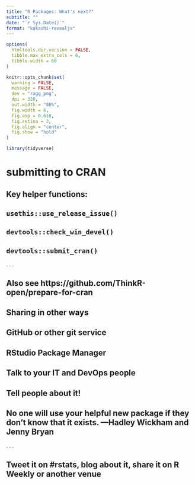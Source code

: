 ```yaml
---
title: "R Packages: What's next?"
subtitle: ""
date: "`r Sys.Date()`"
format: "kakashi-revealjs"
---
```


```r
options(
  htmltools.dir.version = FALSE, 
  tibble.max_extra_cols = 6, 
  tibble.width = 60
)

knitr::opts_chunk$set(
  warning = FALSE, 
  message = FALSE, 
  dev = "ragg_png",
  dpi = 320,
  out.width = "80%",
  fig.width = 6,
  fig.asp = 0.618,
  fig.retina = 2,
  fig.align = "center",
  fig.show = "hold"
)

library(tidyverse)
```

# submitting to CRAN

## Key helper functions:

## `usethis::use_release_issue()`
## `devtools::check_win_devel()`
## `devtools::submit_cran()`

. . .

## Also see https://github.com/ThinkR-open/prepare-for-cran

## Sharing in other ways

## GitHub or other git service
## RStudio Package Manager
## Talk to your IT and DevOps people

## Tell people about it!

## **No one will use your helpful new package if they don’t know that it exists.** —Hadley Wickham and Jenny Bryan

. . .

## Tweet it on #rstats, blog about it, share it on R Weekly or another venue

